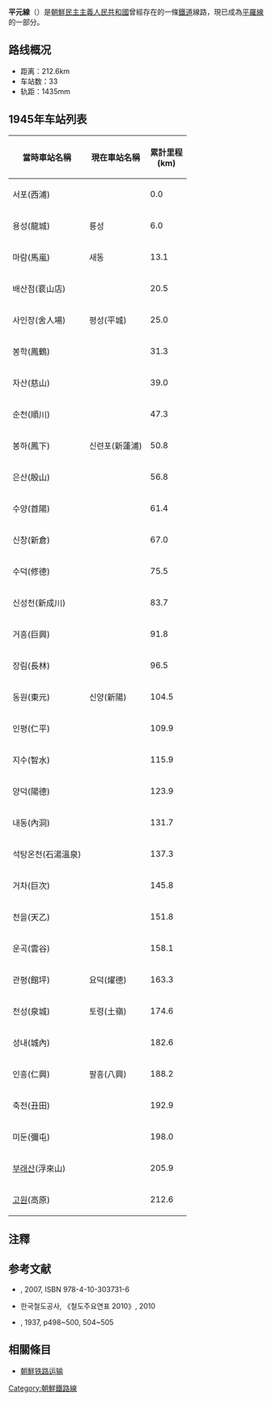 {{Unreferenced|time=2015-03-11T06:37:20+00:00}} 

'''平元線'''（{{kor|名=北|諺=평원선|漢=平元線|羅=P'yŏngwŏn sŏn|f=y}}）是[[朝鮮民主主義人民共和國|朝鮮民主主義人民共和國]]曾經存在的一條[[鐵道|鐵道]]線路，現已成為[[平羅線|平羅線]]的一部分。

==路线概况==
*距离：212.6km
*车站数：33
*轨距：1435mm

==1945年车站列表==
{| class="wikitable" style="text-align: center;"
|- style="border-bottom: solid 0.25em;"
! 當時車站名稱 !! 現在車站名稱 !! 累計里程<br/>(km)
|-
| 서포(西浦)
|
| 0.0
|-
| 용성(龍城)
| 룡성
| 6.0
|-
| 마람(馬嵐)
| 새동
| 13.1
|-
| 배산점(裵山店)
|
| 20.5
|-
| 사인장(舍人場)
| 평성(平城)
| 25.0
|-
| 봉학(鳳鶴)
|
| 31.3
|-
| 자산(慈山)
|
| 39.0
|-
| 순천(順川)
|
| 47.3
|-
| 봉하(鳳下)
| 신련포(新蓮浦)
| 50.8
|-
| 은산(殷山)
|
| 56.8
|-
| 수양(首陽)
|
| 61.4
|-
| 신창(新倉)
|
| 67.0
|-
| 수덕(修德)
|
| 75.5
|-
| 신성천(新成川)
|
| 83.7
|-
| 거흥(巨興)
|
| 91.8
|-
| 장림(長林)
|
| 96.5
|-
| 동원(東元)
| 신양(新陽)
| 104.5
|-
| 인평(仁平)
|
| 109.9
|-	 
| 지수(智水)
|
| 115.9
|-
| 양덕(陽德)
|
| 123.9
|-
| 내동(內洞)
|
| 131.7
|- 	 
| 석탕온천(石湯溫泉)
|
| 137.3
|-
| 거차(巨次)
|
| 145.8
|-
| 천을(天乙)
|
| 151.8
|-
| 운곡(雲谷)
|
| 158.1
|-
| 관평(館坪)
| 요덕(燿德)
| 163.3
|-
| 천성(泉城)
| 토령(土嶺)
| 174.6
|-
| 성내(城內)
|
| 182.6
|-
| 인흥(仁興)
| 팔흥(八興)
| 188.2
|-
| 축전(丑田)
|
| 192.9
|-
| 미둔(彌屯)
|
| 198.0
|-
| [[부래산역|부래산]](浮來山)
|
| 205.9
|-
| [[고원역|고원]](高原)
|
| 212.6
|}

==注釋==
{{reflist}}

==参考文献==
* {{lang|ja|国分隼人, 《将軍様の鉄道 北朝鮮鉄道事情》, 新潮社}}, 2007, ISBN 978-4-10-303731-6
* 한국철도공사, 《철도주요연표 2010》, 2010
* {{lang|ja|鉄道省 編, 《鉄道停車場一覧. 昭和12年10月1日現在》}}, 1937, p498~500, 504~505

==相關條目==
*[[朝鮮铁路运输|朝鮮铁路运输]]

{{朝鮮鐵路線}}
{{平羅線}}

[[Category:朝鮮鐵路線|Category:朝鮮鐵路線]]